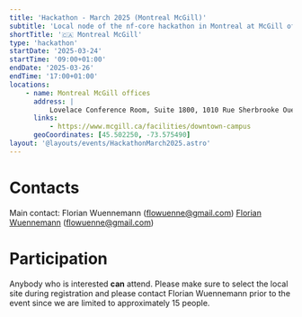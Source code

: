 ```yaml
---
title: 'Hackathon - March 2025 (Montreal McGill)'
subtitle: 'Local node of the nf-core hackathon in Montreal at McGill offices'
shortTitle: '🇨🇦 Montreal McGill'
type: 'hackathon'
startDate: '2025-03-24'
startTime: '09:00+01:00'
endDate: '2025-03-26'
endTime: '17:00+01:00'
locations:
    - name: Montreal McGill offices
      address: |
          Lovelace Conference Room, Suite 1800, 1010 Rue Sherbrooke Ouest, Montreal, QC H3A 2R7
      links:
          - https://www.mcgill.ca/facilities/downtown-campus
      geoCoordinates: [45.502250, -73.575490]
layout: '@layouts/events/HackathonMarch2025.astro'
---
```


# Contacts

Main contact: Florian Wuennemann ([flowuenne@gmail.com](mailto:flowuenne@gmail.com))
[<i class="fab fa-slack"></i> Florian Wuennemann](https://nfcore.slack.com/team/UU10KMQ1F) ([flowuenne@gmail.com](mailto:flowuenne@gmail.com))

# Participation

Anybody who is interested **can** attend. 
Please make sure to select the local site during registration and please contact Florian Wuennemann prior to the event since we are limited to approximately
15 people.
